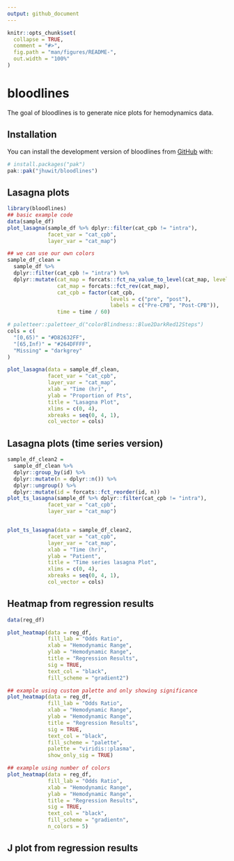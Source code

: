 ```yaml
---
output: github_document
---
```


<!-- README.md is generated from README.Rmd. Please edit that file -->

```r
knitr::opts_chunk$set(
  collapse = TRUE,
  comment = "#>",
  fig.path = "man/figures/README-",
  out.width = "100%"
)
```

# bloodlines

<!-- badges: start -->
<!-- badges: end -->

The goal of bloodlines is to generate nice plots for hemodynamics data. 

## Installation

You can install the development version of bloodlines from [GitHub](https://github.com/) with:

```r
# install.packages("pak")
pak::pak("jhuwit/bloodlines")
```

## Lasagna plots


```r
library(bloodlines)
## basic example code
data(sample_df)
plot_lasagna(sample_df %>% dplyr::filter(cat_cpb != "intra"),
             facet_var = "cat_cpb",
             layer_var = "cat_map")

## we can use our own colors
sample_df_clean = 
  sample_df %>% 
  dplyr::filter(cat_cpb != "intra") %>% 
  dplyr::mutate(cat_map = forcats::fct_na_value_to_level(cat_map, level = "Missing"),
                cat_map = forcats::fct_rev(cat_map),
                cat_cpb = factor(cat_cpb,
                                 levels = c("pre", "post"),
                                 labels = c("Pre-CPB", "Post-CPB")),
                time = time / 60)

# paletteer::paletteer_d("colorBlindness::Blue2DarkRed12Steps")
cols = c(
  "[0,65)" = "#D82632FF",
  "[65,Inf)" = "#264DFFFF",
  "Missing" = "darkgrey"
)

plot_lasagna(data = sample_df_clean,
             facet_var = "cat_cpb",
             layer_var = "cat_map",
             xlab = "Time (hr)",
             ylab = "Proportion of Pts",
             title = "Lasagna Plot",
             xlims = c(0, 4),
             xbreaks = seq(0, 4, 1),
             col_vector = cols)


```

## Lasagna plots (time series version)

```r
sample_df_clean2 = 
  sample_df_clean %>% 
  dplyr::group_by(id) %>% 
  dplyr::mutate(n = dplyr::n()) %>% 
  dplyr::ungroup() %>% 
  dplyr::mutate(id = forcats::fct_reorder(id, n))
plot_ts_lasagna(sample_df %>% dplyr::filter(cat_cpb != "intra"),
             facet_var = "cat_cpb",
             layer_var = "cat_map")


plot_ts_lasagna(data = sample_df_clean2,
             facet_var = "cat_cpb",
             layer_var = "cat_map",
             xlab = "Time (hr)",
             ylab = "Patient",
             title = "Time series lasagna Plot",
             xlims = c(0, 4),
             xbreaks = seq(0, 4, 1),
             col_vector = cols)


```
## Heatmap from regression results 

```r
data(reg_df)

plot_heatmap(data = reg_df,
             fill_lab = "Odds Ratio",
             xlab = "Hemodynamic Range",
             ylab = "Hemodynamic Range",
             title = "Regression Results",
             sig = TRUE,
             text_col = "black",
             fill_scheme = "gradient2")

## example using custom palette and only showing significance 
plot_heatmap(data = reg_df,
             fill_lab = "Odds Ratio",
             xlab = "Hemodynamic Range",
             ylab = "Hemodynamic Range",
             title = "Regression Results",
             sig = TRUE,
             text_col = "black",
             fill_scheme = "palette",
             palette = "viridis::plasma",
             show_only_sig = TRUE)

## example using number of colors 
plot_heatmap(data = reg_df,
             fill_lab = "Odds Ratio",
             xlab = "Hemodynamic Range",
             ylab = "Hemodynamic Range",
             title = "Regression Results",
             sig = TRUE,
             text_col = "black",
             fill_scheme = "gradientn",
             n_colors = 5)

```


## J plot from regression results 


```r



```

